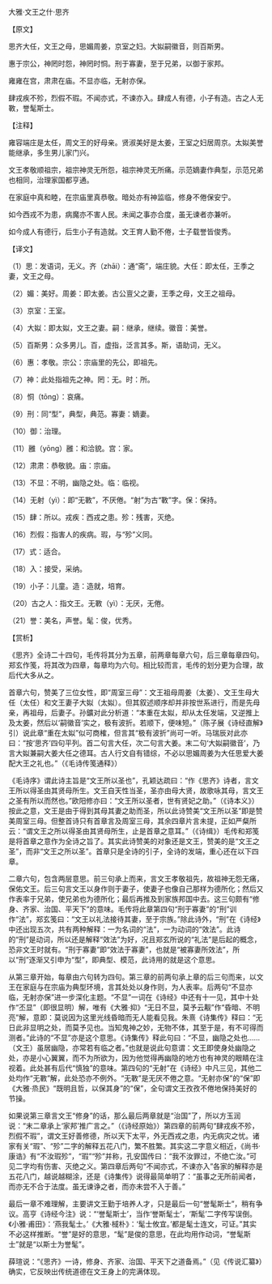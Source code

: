 

大雅·文王之什·思齐

【原文】

思齐大任，文王之母，思媚周姜，京室之妇。大姒嗣徽音，则百斯男。

惠于宗公，神罔时怨，神罔时恫。刑于寡妻，至于兄弟，以御于家邦。

雍雍在宫，肃肃在庙。不显亦临，无射亦保。

肆戎疾不殄，烈假不瑕。不闻亦式，不谏亦入。肆成人有德，小子有造。古之人无斁，誉髦斯士。

【注释】

雍容端庄是太任，周文王的好母亲。贤淑美好是太姜，王室之妇居周京。太姒美誉能继承，多生男儿家门兴。

文王孝敬顺祖宗，祖宗神灵无所怨，祖宗神灵无所痛。示范嫡妻作典型，示范兄弟也相同，治理家国都亨通。

在家庭中真和睦，在宗庙里真恭敬。暗处亦有神监临，修身不倦保安宁。

如今西戎不为患，病魔亦不害人民。未闻之事亦合度，虽无谏者亦兼听。

如今成人有德行，后生小子有造就。文王育人勤不倦，士子载誉皆俊秀。

【译文】

（1）思：发语词，无义。齐（zhāi）：通“斋”，端庄貌。大任：即太任，王季之妻，文王之母。

（2）媚：美好。周姜：即太姜。古公亶父之妻，王季之母，文王之祖母。

（3）京室：王室。

（4）大姒：即太姒，文王之妻。嗣：继承，继续。徽音：美誉。

（5）百斯男：众多男儿。百，虚指，泛言其多。斯，语助词，无义。

（6）惠：孝敬。宗公：宗庙里的先公，即祖先。

（7）神：此处指祖先之神。罔：无。时：所。

（8）恫（tōnɡ）：哀痛。

（9）刑：同“型”，典型，典范。寡妻：嫡妻。

（10）御：治理。

（11）雝（yōnɡ）雝：和洽貌。宫：家。

（12）肃肃：恭敬貌。庙：宗庙。

（13）不显：不明，幽隐之处。临：临视。

（14）无射（yì）：即“无斁”，不厌倦。“射”为古“斁”字。保：保持。

（15）肆：所以。戎疾：西戎之患。殄：残害，灭绝。

（16）烈假：指害人的疾病。瑕，与“殄”义同。

（17）式：适合。

（18）入：接受，采纳。

（19）小子：儿童。造：造就，培育。

（20）古之人：指文王。无斁（yì）：无厌，无倦。

（21）誉：美名，声誉。髦：俊，优秀。

【赏析】

《思齐》全诗二十四句，毛传将其分为五章，前两章每章六句，后三章每章四句。郑玄作笺，将其改为四章，每章均为六句。相比较而言，毛传的划分更为合理，故后代大多从之。

首章六句，赞美了三位女性，即“周室三母”：文王祖母周姜（太姜）、文王生母大任（太任）和文王妻子大姒（太姒）。但其叙述顺序却并非按世系进行，而是先母亲，再祖母，后妻子。孙鑛对此分析道：“本重在太姒，却从太任发端，又逆推上及太姜，然后以‘嗣徽音’实之，极有波折。若顺下，便味短。”（陈子展《诗经直解》引）说此章“重在太姒”似可商榷，但言其“极有波折”尚可一听。马瑞辰对此亦曰：“按‘思齐’四句平列。首二句言大任，次二句言大姜。末二句‘大姒嗣徽音’，乃言大姒兼嗣大姜大任之德耳。古人行文自有错综，不必以思媚周姜为大任思爱大姜配大王之礼也。”（《毛诗传笺通释》）

《毛诗序》谓此诗主旨是“文王所以圣也”，孔颖达疏曰：“作《思齐》诗者，言文王所以得圣由其贤母所生。文王自天性当圣，圣亦由母大贤，故歌咏其母，言文王之圣有所以而然也。”欧阳修亦曰：“文王所以圣者，世有贤妃之助。”（《诗本义》）按此之意，文王是由于得到其母其妻之助而圣，所以此诗赞美“文王所以圣”即是赞美周室三母。但整首诗只有首章言及周室三母，其余四章片言未提，正如严粲所云：“谓文王之所以得圣由其贤母所生，止是首章之意耳。”（《诗缉》）毛传和郑笺是将首章之意作为全诗之旨了。其实此诗赞美的对象还是文王，赞美的是“文王之圣”，而非“文王之所以圣”。首章只是全诗的引子，全诗的发端，重心还在以下四章。

二章六句，包含两层意思。前三句承上而来，言文王孝敬祖先，故祖神无怨无痛，保佑文王。后三句言文王以身作则于妻子，使妻子也像自己那样为德所化；然后又作表率于兄弟，使兄弟也为德所化；最后再推及到家族邦国中去。这三句颇有“修身、齐家、治国、平天下”的意味。毛传将此章第四句“刑于寡妻”的“刑”训作“法”，郑玄笺曰：“文王以礼法接待其妻，至于宗族。”除此诗外，“刑”在《诗经》中还出现五次，共有两种解释：一为名词的“法”，一为动词的“效法”。此诗的“刑”是动词，所以还是解释“效法”为好，况且郑玄所说的“礼法”是后起的概念，恐非文王时就有。“刑于寡妻”即“效法于寡妻”，也就是“被寡妻所效法”，所以“刑”逐渐又引申为“型”，即典型、模范，此诗用的就是这个意思。

从第三章开始，每章由六句转为四句。第三章的前两句承上章的后三句而来，以文王在家庭与在宗庙为典型环境，言其处处以身作则，为人表率。后两句“不显亦临，无射亦保”进一步深化主题。“不显”一词在《诗经》中还有十一见，其中十处作“丕显”（即很显明）解，唯有《大雅·抑》“无日不显，莫予云觏”作“昏暗、不明亮”解，意即：莫说因为这里光线昏暗而无人能看见我。朱熹《诗集传》释曰：“无日此非显明之处，而莫予见也。当知鬼神之妙，无物不体，其至于是，有不可得而测者。”此诗的“不显”亦是这个意思。《诗集传》释此句曰：“不显，幽隐之处也……（文王）虽居幽隐，亦常若有临之者。”也就是说此句意谓：文王即使身处幽隐之处，亦是小心翼翼，而不为所欲为，因为他觉得再幽隐的地方也有神灵的眼睛在注视着。此处甚有后代“慎独”的意味。第四句的“无射”在《诗经》中凡三见，其他二处均作“无斁”解，此处恐亦不例外。“无斁”是无厌不倦之意。“无射亦保”的“保”即《大雅·烝民》“既明且哲，以保其身”的“保”，全句谓文王孜孜不倦地保持美好的节操。

如果说第三章言文王“修身”的话，那么最后两章就是“治国”了，所以方玉润说：“末二章承上‘家邦’推广言之。”（《诗经原始》）第四章的前两句“肆戎疾不殄，烈假不瑕”，谓文王好善修德，所以天下太平，外无西戎之患，内无病灾之忧。诸家有关“瑕”、“殄”二字的解释五花八门，繁不胜繁。其实这二字意义相近，《尚书·康诰》有“不汝瑕殄”，“瑕”“殄”并称，孔安国传曰：“我不汝罪过，不绝亡汝。”可见二字均有伤害、灭绝之义。第四章后两句“不闻亦式，不谏亦入”各家的解释亦是五花八门，越说越糊涂，还是《诗集传》说得最简单明了：“虽事之无所前闻者，而亦无不合于法度。虽无谏诤之者，而亦未尝不入于善。”

最后一章不难理解，主要讲文王勤于培养人才，只是最后一句“誉髦斯士”，稍有争议。高亨《诗经今注》说：“‘誉髦斯士’，当作‘誉斯髦士’，‘斯髦’二字传写误倒。《小雅·甫田》：‘燕我髦士。’《大雅·棫朴》：‘髦士攸宜。’都是髦士连文，可证。”其实不必这样推断。“誉”是好的意思，“髦”是俊的意思，在此均用作动词，“誉髦斯士”就是“以斯士为誉髦”。

薛瑄说：“《思齐》一诗，修身、齐家、治国、平天下之道备焉。”（见《传说汇纂》）确实，它反映出传统道德在文王身上的完满体现。

